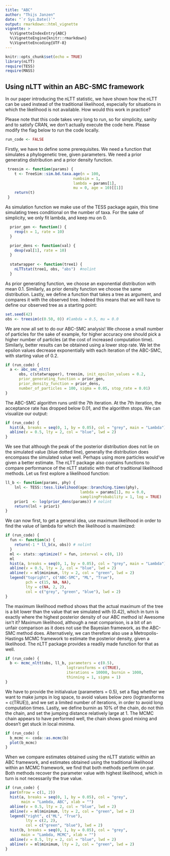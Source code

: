```yaml
---
title: "ABC"
author: "Thijs Janzen"
date: "`r Sys.Date()`"
output: rmarkdown::html_vignette
vignette: >
  %\VignetteIndexEntry{ABC}
  %\VignetteEngine{knitr::rmarkdown}
  %\VignetteEncoding{UTF-8}
---
```


```r
knitr::opts_chunk$set(echo = TRUE)
library(nLTT)
require(TESS)
require(MASS)
```

## Using nLTT within an ABC-SMC framework
In our paper introducing the nLTT statistic, we have shown how the nLTT can be used instead of the traditional likelihood, especially for situations in which the likelihood is not available. How would this work in practice?

Please note that this code takes very long to run, so for simplicity, sanity and to satisfy CRAN, we don't actually execute the code here. Please modify the flag below to run the code locally.

```r
run_code <- FALSE
```


Firstly, we have to define some prerequisites. We need a function that simulates a phylogenetic tree, given parameters. We need a prior generating distribution and a prior density function. 


```r
 treesim <- function(params) {
    t <- TreeSim::sim.bd.taxa.age(n = 100,
                              numbsim = 1,
                              lambda = params[1],
                              mu = 0, age = 10)[[1]]
    return(t)
 }
```
As simulation function we make use of the TESS package again, this time simulating trees conditional on the number of taxa. For the sake of simplicity, we only fit lambda, and keep mu on 0. 
```r
  prior_gen <- function() {
    rexp(n = 1, rate = 10)
  }

  prior_dens <- function(val) {
    dexp(val[1], rate = 10)
  }
  
  statwrapper <- function(tree1) {
    nLTTstat(tree1, obs, "abs")  #nolint
  }
```
As prior generating function, we choose an exponential distribution with mean 0.1. Similarly, as prior density function we choose the same distribution. Lastly, we define a function that takes a tree as argument, and compares it with the observed tree. Indeed this means that we will have to define our observed tree as a starting point:
```r
set.seed(42)
obs <- treesim(c(0.50, 0)) #lambda = 0.5, mu = 0.0
```
We are now all set to do our ABC-SMC analysis! We choose a small number of particles for the sake of example, for higher accuracy one should pick a higher number of particles (at the cost of increased computation time). Similarly, better results can be obtained using a lower stop rate. We let the epsilon values decrease exponentially with each iteration of the ABC-SMC, with starting value of 0.2.
```r
if (run_code) {
  a <- abc_smc_nltt(
      obs, c(statwrapper), treesim, init_epsilon_values = 0.2,
      prior_generating_function = prior_gen,
      prior_density_function = prior_dens,
      number_of_particles = 100, sigma = 0.05, stop_rate = 0.01)
}
```
The ABC-SMC algorithm runs until the 7th iteration. At the 7th iteration, the acceptance rate has dropped below 0.01, and the algorithm stops. We can visualize our output:
```r
if (run_code) {
  hist(A, breaks = seq(0, 1, by = 0.05), col = "grey", main = "Lambda")
  abline(v = 0.5, lty = 2, col = "blue", lwd = 2)
}
```

We see that although the peak of the posterior distribution does not lie on the simulated value (blue dotted line), generally the distribution does encompass the simulated value well. Perhaps using more particles would've given a better estimate.
The nLTT package also contains functions to compare performance of the nLTT statistic with that of traditional likelihood methods. Let us first explore a likelihood function:
```r
ll_b <- function(params, phy) {
    lnl <- TESS::tess.likelihood(ape::branching.times(phy),
                                 lambda = params[1], mu = 0.0,
                                 samplingProbability = 1, log = TRUE)
    prior1  <- log(prior_dens(params)) # nolint
    return(lnl + prior1)
}
```
We can now first, to get a general idea, use maximum likelihood in order to find the value of lambda for which the likelihood is maximized:
```r
if (run_code) {
  fun <- function(x) {
    return(-1 * ll_b(x, obs)) # nolint
  }
  ml <- stats::optimize(f = fun, interval = c(0, 1))
  ml
  hist(a, breaks = seq(0, 1, by = 0.05), col = "grey", main = "Lambda")
  abline(v = 0.5, lty = 2, col = "blue", lwd = 2)
  abline(v = ml$minimum, lty = 2, col = "green", lwd = 2)
  legend("topright", c("ABC-SMC", "ML", "True"),
         pch = c(15, NA, NA),
         lty = c(NA, 2, 2),
         col = c("grey", "green", "blue"), lwd = 2)
}
```

The maximum likelihood method shows that the actual maximum of the tree is a bit lower than the value that we simulated with (0.42), which in turn is exactly where the highest posterior density of our ABC method is! Awesome isn't it?
Maximum likelihood, although a neat comparison, is a bit of an unfair comparison as it does not use the Bayesian framework, as the ABC-SMC method does. Alternatively, we can therefore also use a Metropolis-Hastings MCMC framework to estimate the posterior density, given a likelihood. The nLTT package provides a readily made function for that as well.
```r
if (run_code) {
  b <- mcmc_nltt(obs, ll_b, parameters = c(0.5),
                           logtransforms = c(TRUE),
                           iterations = 10000, burnin = 1000,
                           thinning = 1, sigma = 1)
}
```
We have to provide the initialvalue (parameters = 0.5), set a flag whether we want to make jumps in log space, to avoid values below zero (logtransforms = c(TRUE)), and we set a limited number of iterations, in order to avoid long computation times. Lastly, we define burnin as 10% of the chain, do not thin the chain, and set the jumping distance relatively large at 1. 
The MCMC chain appears to have performed well, the chain shows good mixing and doesn't get stuck in local minima. 
```r
if (run_code) {
  b_mcmc <- coda::as.mcmc(b)
  plot(b_mcmc)
}
```

When we compare estimates obtained using the nLTT statistic within an ABC framework, and estimates obtained using the traditional likelihood within an MCMC framework, we find that both methods perform on par. Both methods recover the parameter value with highest likelihood, which in turn is not necessarily the true value. 
```r
if (run_code) {
  par(mfrow = c(1, 2))
  hist(a, breaks = seq(0, 1, by = 0.05), col = "grey",
       main = "Lambda, ABC", xlab = "")
  abline(v = 0.5, lty = 2, col = "blue", lwd = 2)
  abline(v = ml$minimum, lty = 2, col = "green", lwd = 2)
  legend("right", c("ML", "True"),
         lty = c(2, 2),
         col = c("green", "blue"), lwd = 2)
  hist(b, breaks = seq(0, 1, by = 0.05), col = "grey",
       main = "Lambda, MCMC", xlab = "")
  abline(v = 0.5, lty = 2, col = "blue", lwd = 2)
  abline(v = ml$minimum, lty = 2, col = "green", lwd = 2)
}
```

